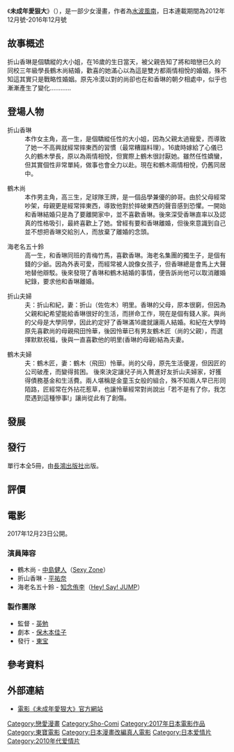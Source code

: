 {{多個問題|
{{unreferenced|time=2016-02-13T15:32:58+00:00}}
{{WP|ACG}}
{{Unfinished}}
}}
{{Infobox animanga/Headerofja
|標題= 未成年愛狠大
|圖像= 
|尺寸= 
|說明= 
|日文名稱= 未成年だけどコドモじゃない
|英文名稱= That is not a child but a miner
|類型= [[少女漫畫|少女漫畫]]
}}
{{Infobox animanga/name
|作品原名= 
|官方譯名= 
|正式譯名={{Flagicon|TWN}} 未成年愛狠-{}-大
|常用譯名={{Flagicon|CHN}} 虽说是未成年-{}-，但可不是小孩哟
}}
{{Infobox animanga/Manga
|標題= 
|作者= [[水波風南|水波風南]]
|作畫=
|出版社= {{Flagicon|JPN}} [[小學館|小學館]]<br/>{{Flagicon|TWN}} [[長鴻出版社|長鴻出版社]]
|其他出版社= 
|連載雜誌= [[Sho-Comi|Sho-Comi]]
|label= {{Flagicon|JPN}} {{link-ja|Flower Comics|フラワーコミックス}}
|發售日= 
|開始= 2012年12月5日
|結束=2016年
|冊數= {{Flagicon|Japan}}{{Flagicon|TWN}} 全5冊
|話數= 
|其他=
}}
{{Infobox animanga/Footerofja}}
《'''未成年愛狠大'''》（{{lang-ja|未成年だけどコドモじゃない}}），是一部少女漫畫，作者為[[水波風南|水波風南]]，日本連載期間為2012年12月號-2016年12月號

==故事概述==
{{plot style|章節}}
折山香琳是個驕縱的大小姐，在16歲的生日當天，被父親告知了將和暗戀已久的同校三年級學長鶴木尚結婚，歡喜的她滿心以為這是雙方都兩情相悅的婚姻，殊不知這其實只是戰略性婚姻。原先冷漠以對的尚卻也在和香琳的朝夕相處中，似乎也漸漸產生了變化............

==登場人物==
; 折山香琳
: 本作女主角，高一生，是個驕縱任性的大小姐，因為父親太過寵愛，而導致了她一不高興就經常摔東西的習慣（最常糟蹋料理）。16歲時嫁給了心儀已久的鶴木學長，原以為兩情相悅，但實際上鶴木很討厭她。雖然任性嬌蠻，但其實個性非常單純，做事也會全力以赴。現在和鶴木兩情相悅，仍舊同居中。

; 鶴木尚
: 本作男主角，高三生，足球隊王牌，是一個品學兼優的帥哥。由於父母經常吵架，母親更是經常摔東西，導致他對於摔破東西的聲音感到恐懼。一開始和香琳結婚只是為了要離開家中，並不喜歡香琳。後來深受香琳直率以及認真的性格吸引，最終喜歡上了她。曾經有要和香琳離婚，但後來意識到自己並不想把香琳交給別人，而放棄了離婚的念頭。

; 海老名五十鈴
: 高一生，和香琳同班的青梅竹馬，喜歡香琳。海老名集團的獨生子，是個有錢的少爺。因為外表可愛，而經常被人說像女孩子，但香琳總是會馬上大聲地替他辯駁。後來發現了香琳和鶴木結婚的事情，便告訴尚他可以取消離婚紀錄，要求他和香琳離婚。

; 折山夫婦
: 夫：折山和紀，妻：折山（佐佐木）明里。香琳的父母，原本很窮，但因為父親和紀希望能給香琳很好的生活，而拼命工作，現在是個有錢人家。與尚的父母是大學同學，因此約定好了香琳滿16歲就讓兩人結婚。和紀在大學時原先喜歡尚的母親飛田怜華，後因怜華已有男友鶴木匠（尚的父親），而選擇默默祝福，後與一直喜歡他的明里(香琳的母親)結為夫妻。

; 鶴木夫婦
: 夫：鶴木匠，妻：鶴木（飛田）怜華。尚的父母，原先生活優渥，但因匠的公司破產，而變得貧困。  後來決定讓兒子尚入贅進好友折山夫婦家，好獲得債務基金和生活費。兩人堪稱是金童玉女般的組合，殊不知兩人早已形同陌路，匠經常在外拈花惹草，也讓怜華經常對尚說出「若不是有了你，我怎麼遇到這種慘事!」讓尚從此有了創傷。

== 發展 ==
<!-- 製作、創作、人設等內容 -->
{{empty section}}

== 發行 ==
單行本全5冊，由[[長鴻出版社|長鴻出版社]]出版。

== 評價 ==
{{empty section}}
== 電影 ==
2017年12月23日公開。

=== 演員陣容 ===
* 鶴木尚 - [[中島健人|中島健人]]（[[Sexy_Zone|Sexy Zone]]）
* 折山香琳 - [[平祐奈|平祐奈]]
* 海老名五十鈴 - [[知念侑李|知念侑李]]（[[Hey!_Say!_JUMP|Hey! Say! JUMP]]）

=== 製作團隊 ===
* 監督 - [[英勉|英勉]]
* 劇本 - [[保木本佳子|保木本佳子]]
* 發行 - [[東宝|東宝]]
== 參考資料 ==
{{reflist}}

== 外部連結 ==
* [https://web.archive.org/web/20170615102228/http://misekodo.jp/sp/index.html 電影《未成年愛狠大》官方網站]


{{DEFAULTSORT:Miseinen take Tokoto Moshiyanai}}
[[Category:戀愛漫畫|Category:戀愛漫畫]]
[[Category:Sho-Comi|Category:Sho-Comi]]
[[Category:2017年日本電影作品|Category:2017年日本電影作品]]
[[Category:東寶電影|Category:東寶電影]]
[[Category:日本漫畫改編真人電影|Category:日本漫畫改編真人電影]]
[[Category:日本爱情片|Category:日本爱情片]]
[[Category:2010年代爱情片|Category:2010年代爱情片]]